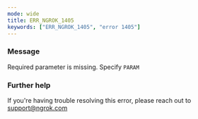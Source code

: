 ```yaml
---
mode: wide
title: ERR_NGROK_1405
keywords: ["ERR_NGROK_1405", "error 1405"]
---
```



### Message

Required parameter is missing. Specify `PARAM`

<ErrorDetails />

### Further help

If you're having trouble resolving this error, please reach out to [support@ngrok.com](mailto:support@ngrok.com?subject=Help%20with%20ERR_NGROK_1405)
